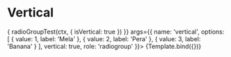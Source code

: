 


<Meta title="Components/RadioGroup/Vertical" component={VvRadioGroup} />

# Vertical

<Canvas>
	<Story
		name="Vertical"
		play={async (ctx) => {
			radioGroupTest(ctx, {
				isVertical: true
			})
		}}
		args={{
			name: 'vertical',
			options: [
				{ value: 1, label: 'Mela' },
				{ value: 2, label: 'Pera' },
				{ value: 3, label: 'Banana' }
			],
			vertical: true,
			role: 'radiogroup'
		}}>
		{Template.bind({})}
	</Story>
</Canvas>
